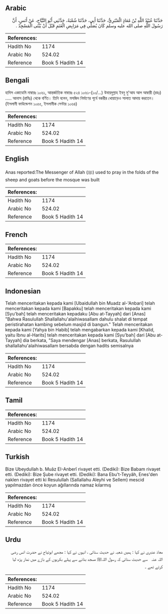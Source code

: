 ## Arabic


<div dir="rtl" lang="ar" style={{fontSize:'larger',backgroundColor:'#f8f9fa',padding:20}}>
حَدَّثَنَا عُبَيْدُ اللَّهِ بْنُ مُعَاذٍ الْعَنْبَرِيُّ، حَدَّثَنَا أَبِي، حَدَّثَنَا شُعْبَةُ، حَدَّثَنِي أَبُو التَّيَّاحِ، عَنْ أَنَسٍ، أَنَّ رَسُولَ اللَّهِ صلى الله عليه وسلم كَانَ يُصَلِّي فِي مَرَابِضِ الْغَنَمِ قَبْلَ أَنْ يُبْنَى الْمَسْجِدُ ‏.‏
</div>
<div style={{backgroundColor:'#f8f9fa',padding:20, marginBottom: 10}}><table> <thead> <tr> <th>References:</th> <th></th> </tr> </thead> <tbody><tr><td>Hadith No</td><td>1174</td></tr><tr><td>Arabic No</td><td>524.02</td></tr><tr><td>Reference</td><td>Book 5 Hadith 14</td></tr></tbody></table></div>

## Bengali


<div dir="ltr" lang="bn" style={{fontSize:'larger',backgroundColor:'#f8f9fa',padding:20}}>
হাদিস একাডেমি নাম্বারঃ ১০৬১, আন্তর্জাতিক নাম্বারঃ ৫২৪ ১০৬১-(১০/...) উবায়দুল্লাহ ইবনু মু'আয আল আম্বারী (রহঃ) ..... আনাস (রাযিঃ) থেকে বর্ণিত। তিনি বলেন, মসজিদ নির্মাণের পূর্বে বকরীর খোয়াড়েও সালাত আদায় করতেন। (ইসলামী ফাউন্ডেশন ১০৫৫, ইসলামীক সেন্টার ১০৬৪)
</div>
<div style={{backgroundColor:'#f8f9fa',padding:20, marginBottom: 10}}><table> <thead> <tr> <th>References:</th> <th></th> </tr> </thead> <tbody><tr><td>Hadith No</td><td>1174</td></tr><tr><td>Arabic No</td><td>524.02</td></tr><tr><td>Reference</td><td>Book 5 Hadith 14</td></tr></tbody></table></div>

## English


<div dir="ltr" lang="en" style={{fontSize:'larger',backgroundColor:'#f8f9fa',padding:20}}>
Anas reported:The Messenger of Allah (ﷺ) used to pray in the folds of the sheep and goats before the mosque was built
</div>
<div style={{backgroundColor:'#f8f9fa',padding:20, marginBottom: 10}}><table> <thead> <tr> <th>References:</th> <th></th> </tr> </thead> <tbody><tr><td>Hadith No</td><td>1174</td></tr><tr><td>Arabic No</td><td>524.02</td></tr><tr><td>Reference</td><td>Book 5 Hadith 14</td></tr></tbody></table></div>

## French


<div dir="ltr" lang="fr" style={{fontSize:'larger',backgroundColor:'#f8f9fa',padding:20}}>

</div>
<div style={{backgroundColor:'#f8f9fa',padding:20, marginBottom: 10}}><table> <thead> <tr> <th>References:</th> <th></th> </tr> </thead> <tbody><tr><td>Hadith No</td><td>1174</td></tr><tr><td>Arabic No</td><td>524.02</td></tr><tr><td>Reference</td><td>Book 5 Hadith 14</td></tr></tbody></table></div>

## Indonesian


<div dir="ltr" lang="id" style={{fontSize:'larger',backgroundColor:'#f8f9fa',padding:20}}>
Telah menceritakan kepada kami [Ubaidullah bin Muadz al-'Anbari] telah menceritakan kepada kami [Bapakku] telah menceritakan kepada kami [Syu'bah] telah menceritakan kepadaku [Abu at-Tayyah] dari [Anas] "Bahwa Rasulullah Shallallahu'alaihiwasallam dahulu shalat di tempat peristirahatan kambing sebelum masjid di bangun." Telah menceritakan kepada kami [Yahya bin Habib] telah mengabarkan kepada kami [Khalid, yaitu Ibnu al-Harits] telah menceritakan kepada kami [Syu'bah] dari [Abu at-Tayyah] dia berkata, "Saya mendengar [Anas] berkata, Rasulullah shallallahu'alaihiwasallam bersabda dengan hadits semisalnya
</div>
<div style={{backgroundColor:'#f8f9fa',padding:20, marginBottom: 10}}><table> <thead> <tr> <th>References:</th> <th></th> </tr> </thead> <tbody><tr><td>Hadith No</td><td>1174</td></tr><tr><td>Arabic No</td><td>524.02</td></tr><tr><td>Reference</td><td>Book 5 Hadith 14</td></tr></tbody></table></div>

## Tamil


<div dir="ltr" lang="ta" style={{fontSize:'larger',backgroundColor:'#f8f9fa',padding:20}}>

</div>
<div style={{backgroundColor:'#f8f9fa',padding:20, marginBottom: 10}}><table> <thead> <tr> <th>References:</th> <th></th> </tr> </thead> <tbody><tr><td>Hadith No</td><td>1174</td></tr><tr><td>Arabic No</td><td>524.02</td></tr><tr><td>Reference</td><td>Book 5 Hadith 14</td></tr></tbody></table></div>

## Turkish


<div dir="ltr" lang="tr" style={{fontSize:'larger',backgroundColor:'#f8f9fa',padding:20}}>
Bize Ubeydullah b. Muâz EI-Anberî rivayet etti. (Dediki): Bize Babam rivayet etti. (Dediki): Bize Şube rivayet etti. (Dediki): Bana Ebu't-Teyyâh, Enes'den naklen rivayet etti ki Resulullah (Sallallahu Aleyhi ve Sellem) mescid yapılmazdan önce koyun ağıllarında namaz kılarmış
</div>
<div style={{backgroundColor:'#f8f9fa',padding:20, marginBottom: 10}}><table> <thead> <tr> <th>References:</th> <th></th> </tr> </thead> <tbody><tr><td>Hadith No</td><td>1174</td></tr><tr><td>Arabic No</td><td>524.02</td></tr><tr><td>Reference</td><td>Book 5 Hadith 14</td></tr></tbody></table></div>

## Urdu


<div dir="rtl" lang="ur" style={{fontSize:'larger',backgroundColor:'#f8f9fa',padding:20}}>
معاذ عنبری نے کہا : ہمیں شعبہ نے حدیث سنائی ، انہوں نے کہا : مجھے ابوتیاح نے حضرت انس ‌رضی ‌اللہ ‌عنہ ‌ ‌ سے حدیث سنائی کہ رسول اللہﷺ مسجد بنانے سے پہلے بکریوں کے باڑے میں نماز پڑھ لیا کرتے تھے ۔
</div>
<div style={{backgroundColor:'#f8f9fa',padding:20, marginBottom: 10}}><table> <thead> <tr> <th>References:</th> <th></th> </tr> </thead> <tbody><tr><td>Hadith No</td><td>1174</td></tr><tr><td>Arabic No</td><td>524.02</td></tr><tr><td>Reference</td><td>Book 5 Hadith 14</td></tr></tbody></table></div>